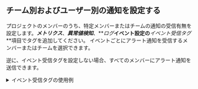## チーム別およびユーザー別の通知を設定する

プロジェクトのメンバーのうち、特定メンバーまたはチームの通知の受信有無を設定します。**_メトリクス_**、**_異常値検知_**、**_ログ_**イベント設定の**_イベント受信タグ_**項目でタグを追加してください。 イベントごとにアラート通知を受信するメンバーまたはチームを選択できます。

逆に、イベント受信タグを設定しない場合、すべてのメンバーにアラート通知を送信できます。

<details>
<summary>イベント受信タグの使用例</summary>

イベント受信タグの使用例を使用して、チーム別またはユーザー別によるアラート通知を送信する設定方法について説明します。次のように、チームごとに異なるアラート通知を設定します。

| 通知の種類             |           サーバーチームの受信有無          |          DevOpsチームの受信有無         |
| ----------------- | :-----------------------------: | :-----------------------------: |
| メトリックアラート通知       | <span class='emoji-ok'>✅</span> | <span class='emoji-no'>❌</span> |
| 異常値検知の警告通知        | <span class='emoji-ok'>✅</span> | <span class='emoji-ok'>✅</span> |
| ログのリアルタイムアラート通知   | <span class='emoji-no'>❌</span> | <span class='emoji-ok'>✅</span> |

1.  **イベント受信の設定** (**_アラート通知_** > **_イベント受信設定_**)

    <ImgLang img='set-event-tag-01.png' desc='ユーザー別イベント受信設定' />

    プロジェクトに属するメンバーのうち、サーバーチーム所属は、`サーバーチーム`、DevOps所属は`DevOpsチーム`とイベント受信タグを設定してください。

2.  **メトリクスアラート通知の設定** (**_アラート通知_** > **_イベント設定_** > **_メトリクス_** > **_+ イベント追加_** > **_イベント受信設定_**)

    <ImgLang img='set-event-tag-02.png' desc='ユーザー別イベント受信設定' />

    **_+ タグ追加_**または**_+_**ボタンをクリックしてください。タグ一覧から目的のタグを選択するか、新しいタグを作成してください。メトリクスイベントの通知を`サーバーチーム`に設定されている場合です。

3.  **_ログのリアルタイムアラート通知設定_** (**_アラート通知_** > **_イベント設定_** > **_ログ_** > **_+ イベント追加_** > **_イベント受信タグ_**)

    <ImgLang img='set-event-tag-03.png' desc='ユーザー別イベント受信設定' />

    **_+ タグ追加_**または**_+_**ボタンをクリックしてください。タグ一覧から目的のタグを選択するか、新しいタグを作成してください。ログのリアルタイムイベントの通知を`DevOpsチーム`に設定した場合です。

4.  異常値検知イベントは、すべてのメンバーにアラート通知を送信するため、イベント受信タグを設定しません。

</details>
